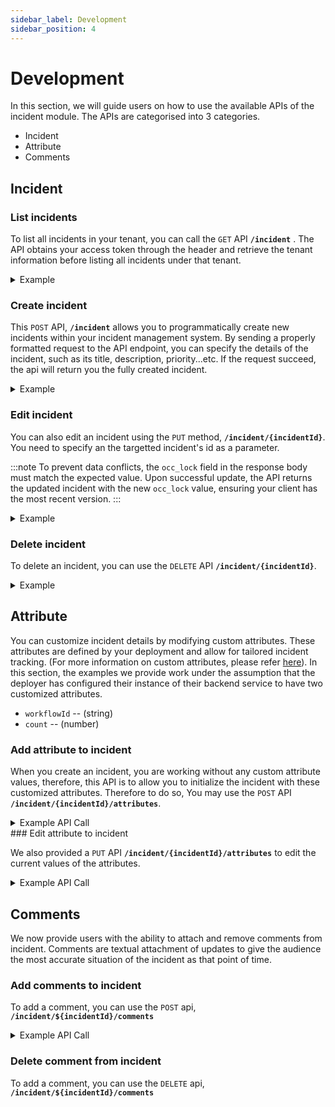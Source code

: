 ```yaml
---
sidebar_label: Development
sidebar_position: 4
---
```


# Development

In this section, we will guide users on how to use the available APIs of the incident module. The APIs are categorised into 3 categories.

- Incident
- Attribute
- Comments

## Incident

### List incidents

To list all incidents in your tenant, you can call the `GET` API **`/incident`** . The API obtains your access token through the header and retrieve the tenant information before listing all incidents under that tenant.

 <details>
 <summary> Example   </summary>
 
#### Javascript/Typescript
```typescript title="GET /v1/incident" showLineNumbers
const response = await fetch(`${incidentEndpoint}/v1/incident`);
const responseData = await response.json();
```

#### Response

```json
{
   "data": {
       "incidents": [
           {
               "id": "e322ab0e-07b3-49bd-b904-7014512032e3",
               "name": "Another Security Breach",
               "status": "NEW",
               "type": "OTHERS",
               "date": "2024-11-11T10:57:27Z",
               "description": "Unauthorized access to sensitive customer data through a phishing email.",
               "reported_by": "John Doe",
               "attributes": null,
               "location": "",
               "severity": "CRITICAL",
               "next_update": 0,
               "resolved_date": null,
               "backdated": false,
               "created_at": "2025-01-21T07:19:33.802185Z",
               "created_by": "System Admin",
               "updated_at": "2025-01-22T01:59:59.759264Z",
               "updated_by": "System Admin",
               "tenant_id": "bec379e8-21e6-46af-a836-5e528b43108e",
               "occ_lock": 1
           },
           ...
       ],
       "total": 5
   }
}
```

</details>

### Create incident

This `POST` API, **`/incident`** allows you to programmatically create new incidents within your incident management system. By sending a properly formatted request to the API endpoint, you can specify the details of the incident, such as its title, description, priority...etc.
If the request succeed, the api will return you the fully created incident.

<details>
  <summary>Example  </summary>
   #### Javascript/Typescript
  ```typescript title="POST /v1/incident" showLineNumbers
  const response = await fetch(`${incidentEndpoint}/v1/incident`, body: JSON.stringify(myNewIncident));
  const responseData = await response.json();
  ```

#### Request

```json
{
  "name": "Another Security Breach", // required
  "status": "NEW", //required
  "type": "OTHERS", //required
  "date": "2024-11-11T10:57:27+08:00", //required
  "description": "Unauthorized access to sensitive customer data through a phishing email.", //required
  "reported_by": "John Doe", //required
  "location": "",
  "severity": "",
  "next_update": 0,
  "resolved_date": null,
  "backdated": false
}
```

#### Response

```json
{
  "data": {
    "id": "031312c3-8288-4266-bccb-72e4949118aa",
    "name": "Another Security Breach",
    "status": "NEW",
    "type": "OTHERS",
    "date": "2024-11-11T10:57:27+08:00",
    "description": "Unauthorized access to sensitive customer data through a phishing email.",
    "reported_by": "John Doe",
    "location": "",
    "severity": "",
    "next_update": 0,
    "resolved_date": null,
    "backdated": false,
    "created_at": "2025-01-22T06:31:00.251946177Z",
    "created_by": "System Admin",
    "updated_by": "System Admin",
    "updated_at": "2025-01-22T06:31:00.251946177Z",
    "tenant_id": "bec379e8-21e6-46af-a836-5e528b43108e",
    "occ_lock": 0
  },
  "sent_at": "2025-01-22T06:31:00Z"
}
```

</details>

### Edit incident

You can also edit an incident using the `PUT` method, **`/incident/{incidentId}`**. You need to
specify an the targetted incident's id as a parameter.

:::note
To prevent data conflicts, the `occ_lock` field in the response body must match the expected value. Upon successful update,
the API returns the updated incident with the new `occ_lock` value, ensuring your client has the most recent version.
:::

<details>
  <summary>Example  </summary>
#### Javascript/Typescript
   ```typescript title="PUT /v1/incident" showLineNumbers
const response = await fetch(`${incidentEndpoint}/v1/incident`);
const responseData = await response.json(); 
  ```

#### Request

```json title="JSON"
{
  "name": "Server Outage in Data Center A",
  "status": "OPEN",
  "type": "SYSTEM_FAILURE",
  "date": "2024-11-22T15:30:00+08:00",
  "description": "Multiple servers in Data Center A experienced a sudden loss of power, impacting several critical applications.",
  "reported_by": "System Monitor",
  "location": "Data Center A",
  "severity": "MAJOR",
  "next_update": 1674521800, // Unix timestamp for 2023-01-23T00:00:00Z
  "resolved_date": null,
  "backdated": false,
  "occ_lock": 0 // Initial occ_lock value set to 0
}
```

#### Response

```json title="JSON"
{
  "name": "Server Outage in Data Center A",
  "status": "OPEN",
  "type": "SYSTEM_FAILURE",
  "date": "2024-11-22T15:30:00+08:00",
  "description": "Multiple servers in Data Center A experienced a sudden loss of power, impacting several critical applications.",
  "reported_by": "System Monitor",
  "location": "Data Center A",
  "severity": "MAJOR",
  "next_update": 1674521800, // Unix timestamp for 2023-01-23T00:00:00Z
  "resolved_date": null,
  "backdated": false,
  "occ_lock": 1 // occ_lock value incremented by 1
}
```

</details>

### Delete incident

To delete an incident, you can use the `DELETE` API **`/incident/{incidentId}`**.

<details>
  <summary>Example </summary>
  #### Javascript/Typescript ```typescript title="POST /v1/incident" showLineNumbers
  const toBoDeletedIncidentId = "abcd-12345-0000-1" const response = await fetch(`$
  {incidentEndpoint}/v1/incident/${toBoDeletedIncidentId}`, body:
  JSON.stringify(myNewIncident)); const responseData = await response.json();
  ```
</details>

## Attribute

You can customize incident details by modifying custom attributes. These attributes are defined by your deployment and allow for tailored incident tracking. (For more information on custom attributes, please refer [here](./configuration.md)).
In this section, the examples we provide work under the assumption that the deployer has configured their instance of their backend service to have two customized attributes.

- `workflowId` -- (string)
- `count` -- (number)

### Add attribute to incident

When you create an incident, you are working without any custom attribute values, therefore, this API is to allow you to initialize the incident with these customized attributes. Therefore to do so,
You may use the `POST` API **`/incident/{incidentId}/attributes`**.

<details>
    <summary>Example API Call</summary>

#### Javascript/Typescript

```typescript title="POST /v1/incident" showLineNumbers
const incidentId = "INCIDENT_0001"
const response = await fetch(`${incidentEndpoint}/v1/incident/${incidentId}`, body:
JSON.stringify(myNewIncident)); const responseData = await response.json();
```

#### Request

```json title="JSON"
{
  "name": "workflowId",
  "value": "9fdad2ec-5323-41a2-888d-91591d35a3bb"
}
```

On succession, the incident object will be updated with the value attached to the `attribute` field. when
retrieving the incident.

```json title="JSON"
{
  "id": "INCIDENT_0001",
  "attribute": {
    "workflowId": "9fdad2ec-5323-41a2-888d-91591d35a3bb"
  }
}
```

</details>
### Edit attribute to incident

We also provided a `PUT` API **`/incident/{incidentId}/attributes`** to edit the current values of the attributes.

<details>
    <summary>Example API Call</summary>

#### Javascript/Typescript

```typescript title="PUT /v1/incident" showLineNumbers
const incidentId = "INCIDENT_0001"
const response = await fetch(`${incidentEndpoint}/v1/incident/${incidentId}`, body:
JSON.stringify(myNewIncident), method: 'PUT');
const responseData = await response.json();
```

#### Request

```json title="JSON"
{
  "name": "count",
  "value": "5"
}
```

On succession, the incident object will be updated with the value attached to the `attribute` field. when
retrieving the incident.

```json title="JSON"
{
    "id": "INCIDENT_0001",
    ...
    "attribute": {
        "count": "5"
    }
    ...
}
```

</details>

## Comments

We now provide users with the ability to attach and remove comments from incident. Comments are textual attachment of updates to give the audience the most accurate situation of the incident as that point of time.

### Add comments to incident

To add a comment, you can use the `POST` api, **`/incident/${incidentId}/comments`**

<details>
    <summary>Example API Call</summary>

#### Javascript/Typescript

```typescript title="PUT /v1/incident" showLineNumbers
const incidentId = "INCIDENT_0001"
const response = await fetch(`${incidentEndpoint}/v1/incident/${incidentId}`, body:
JSON.stringify(myNewIncident), method: 'POST');
const responseData = await response.json();
```

#### Request

```json title="JSON"
{
  "text": "This is my comment!"
}
```
</details>

### Delete comment from incident

To add a comment, you can use the `DELETE` api, **`/incident/${incidentId}/comments`**
